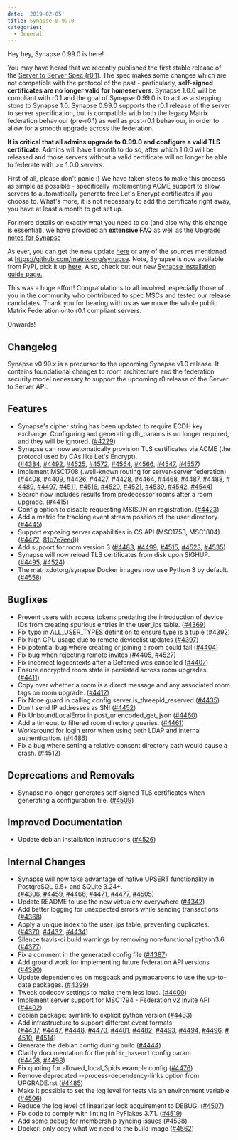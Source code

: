 ```yaml
---
date: '2019-02-05'
title: Synapse 0.99.0
categories:
  - General
---
```


Hey hey, Synapse 0.99.0 is here!

You may have heard that we recently published the first stable release of the <a href="https://matrix.org/docs/spec/server_server/r0.1.0.html">Server to Server Spec (r0.1)</a>. The spec makes some changes which are not compatible with the protocol of the past - particularly, <strong>self-signed certificates are no longer valid for homeservers. </strong><span style="font-weight: 400;">Synapse 1.0.0 will be compliant with r0.1 and the goal of Synapse 0.99.0 is to act as a stepping stone to Synapse 1.0. Synapse 0.99.0 supports the r0.1 release of the server to server specification, but is compatible with both the legacy Matrix federation behaviour (pre-r0.1) as well as post-r0.1 behaviour, in order to allow for a smooth upgrade across the federation.</span>

<strong>It is critical that all admins upgrade to 0.99.0 and configure a valid TLS certificate. </strong>Admins will have 1 month to do so, after which 1.0.0 will be released and those servers without a valid certificate will no longer be able to federate with &gt;= 1.0.0 servers.

First of all, please don't panic :) We have taken steps to make this process as simple as possible - specifically implementing ACME support to allow servers to automatically generate free Let's Encrypt certificates if you choose to. What's more, it is not necessary to add the certificate right away, you have at least a month to get set up.

For more details on exactly what you need to do (and also why this change is essential), we have provided an <strong>extensive <a href="https://github.com/matrix-org/synapse/blob/master/docs/MSC1711_certificates_FAQ.md">FAQ</a></strong> as well as the <a href="https://github.com/matrix-org/synapse/blob/release-v0.99.0/UPGRADE.rst">Upgrade notes for Synapse</a>

As ever, you can get the new update <a href="https://github.com/matrix-org/synapse/releases/tag/v0.99.0">here</a> or any of the sources mentioned at <a href="https://github.com/matrix-org/synapse">https://github.com/matrix-org/synapse</a>. Note, Synapse is now available from PyPI, pick it up <a href="https://pypi.org/project/matrix-synapse/">here</a>. Also, check out our new <a href="https://matrix.org/docs/guides/installing-synapse">Synapse installation guide page.</a>

This was a huge effort! Congratulations to all involved, especially those of you in the community who contributed to spec MSCs and tested our release candidates. Thank you for bearing with us as we move the whole public Matrix Federation onto r0.1 compliant servers.

Onwards!
<h2>Changelog</h2>
Synapse v0.99.x is a precursor to the upcoming Synapse v1.0 release. It contains foundational changes to room architecture and the federation security model necessary to support the upcoming r0 release of the Server to Server API.
<h2><a id="user-content-features" class="anchor" href="https://github.com/matrix-org/synapse/blob/release-v0.99.0/CHANGES.md#features" aria-hidden="true"></a>Features</h2>
<ul>
 	<li>Synapse's cipher string has been updated to require ECDH key exchange. Configuring and generating dh_params is no longer required, and they will be ignored. (<a href="https://github.com/matrix-org/synapse/issues/4229">#4229</a>)</li>
 	<li>Synapse can now automatically provision TLS certificates via ACME (the protocol used by CAs like Let's Encrypt). (<a href="https://github.com/matrix-org/synapse/issues/4384">#4384</a>, <a href="https://github.com/matrix-org/synapse/issues/4492">#4492</a>, <a href="https://github.com/matrix-org/synapse/issues/4525">#4525</a>, <a href="https://github.com/matrix-org/synapse/issues/4572">#4572</a>, <a href="https://github.com/matrix-org/synapse/issues/4564">#4564</a>, <a href="https://github.com/matrix-org/synapse/issues/4566">#4566</a>, <a href="https://github.com/matrix-org/synapse/issues/4547">#4547</a>, <a href="https://github.com/matrix-org/synapse/issues/4557">#4557</a>)</li>
 	<li>Implement MSC1708 (.well-known routing for server-server federation) (<a href="https://github.com/matrix-org/synapse/issues/4408">#4408</a>, <a href="https://github.com/matrix-org/synapse/issues/4409">#4409</a>, <a href="https://github.com/matrix-org/synapse/issues/4426">#4426</a>, <a href="https://github.com/matrix-org/synapse/issues/4427">#4427</a>, <a href="https://github.com/matrix-org/synapse/issues/4428">#4428</a>, <a href="https://github.com/matrix-org/synapse/issues/4464">#4464</a>, <a href="https://github.com/matrix-org/synapse/issues/4468">#4468</a>, <a href="https://github.com/matrix-org/synapse/issues/4487">#4487</a>, <a href="https://github.com/matrix-org/synapse/issues/4488">#4488</a>, <a href="https://github.com/matrix-org/synapse/issues/4489">#4489</a>, <a href="https://github.com/matrix-org/synapse/issues/4497">#4497</a>, <a href="https://github.com/matrix-org/synapse/issues/4511">#4511</a>, <a href="https://github.com/matrix-org/synapse/issues/4516">#4516</a>, <a href="https://github.com/matrix-org/synapse/issues/4520">#4520</a>, <a href="https://github.com/matrix-org/synapse/issues/4521">#4521</a>, <a href="https://github.com/matrix-org/synapse/issues/4539">#4539</a>, <a href="https://github.com/matrix-org/synapse/issues/4542">#4542</a>, <a href="https://github.com/matrix-org/synapse/issues/4544">#4544</a>)</li>
 	<li>Search now includes results from predecessor rooms after a room upgrade. (<a href="https://github.com/matrix-org/synapse/issues/4415">#4415</a>)</li>
 	<li>Config option to disable requesting MSISDN on registration. (<a href="https://github.com/matrix-org/synapse/issues/4423">#4423</a>)</li>
 	<li>Add a metric for tracking event stream position of the user directory. (<a href="https://github.com/matrix-org/synapse/issues/4445">#4445</a>)</li>
 	<li>Support exposing server capabilities in CS API (MSC1753, MSC1804) (<a href="https://github.com/matrix-org/synapse/issues/4472">#4472</a>, <a href="https://github.com/matrix-org/synapse/commit/81b7e7eed323f55d6550e7a270a9dc2c4c7b0fe0">81b7e7eed</a>))</li>
 	<li>Add support for room version 3 (<a href="https://github.com/matrix-org/synapse/issues/4483">#4483</a>, <a href="https://github.com/matrix-org/synapse/issues/4499">#4499</a>, <a href="https://github.com/matrix-org/synapse/issues/4515">#4515</a>, <a href="https://github.com/matrix-org/synapse/issues/4523">#4523</a>, <a href="https://github.com/matrix-org/synapse/issues/4535">#4535</a>)</li>
 	<li>Synapse will now reload TLS certificates from disk upon SIGHUP. (<a href="https://github.com/matrix-org/synapse/issues/4495">#4495</a>, <a href="https://github.com/matrix-org/synapse/issues/4524">#4524</a>)</li>
 	<li>The matrixdotorg/synapse Docker images now use Python 3 by default. (<a href="https://github.com/matrix-org/synapse/issues/4558">#4558</a>)</li>
</ul>
<h2><a id="user-content-bugfixes" class="anchor" href="https://github.com/matrix-org/synapse/blob/release-v0.99.0/CHANGES.md#bugfixes" aria-hidden="true"></a>Bugfixes</h2>
<ul>
 	<li>Prevent users with access tokens predating the introduction of device IDs from creating spurious entries in the user_ips table. (<a href="https://github.com/matrix-org/synapse/issues/4369">#4369</a>)</li>
 	<li>Fix typo in ALL_USER_TYPES definition to ensure type is a tuple (<a href="https://github.com/matrix-org/synapse/issues/4392">#4392</a>)</li>
 	<li>Fix high CPU usage due to remote devicelist updates (<a href="https://github.com/matrix-org/synapse/issues/4397">#4397</a>)</li>
 	<li>Fix potential bug where creating or joining a room could fail (<a href="https://github.com/matrix-org/synapse/issues/4404">#4404</a>)</li>
 	<li>Fix bug when rejecting remote invites (<a href="https://github.com/matrix-org/synapse/issues/4405">#4405</a>, <a href="https://github.com/matrix-org/synapse/issues/4527">#4527</a>)</li>
 	<li>Fix incorrect logcontexts after a Deferred was cancelled (<a href="https://github.com/matrix-org/synapse/issues/4407">#4407</a>)</li>
 	<li>Ensure encrypted room state is persisted across room upgrades. (<a href="https://github.com/matrix-org/synapse/issues/4411">#4411</a>)</li>
 	<li>Copy over whether a room is a direct message and any associated room tags on room upgrade. (<a href="https://github.com/matrix-org/synapse/issues/4412">#4412</a>)</li>
 	<li>Fix None guard in calling config.server.is_threepid_reserved (<a href="https://github.com/matrix-org/synapse/issues/4435">#4435</a>)</li>
 	<li>Don't send IP addresses as SNI (<a href="https://github.com/matrix-org/synapse/issues/4452">#4452</a>)</li>
 	<li>Fix UnboundLocalError in post_urlencoded_get_json (<a href="https://github.com/matrix-org/synapse/issues/4460">#4460</a>)</li>
 	<li>Add a timeout to filtered room directory queries. (<a href="https://github.com/matrix-org/synapse/issues/4461">#4461</a>)</li>
 	<li>Workaround for login error when using both LDAP and internal authentication. (<a href="https://github.com/matrix-org/synapse/issues/4486">#4486</a>)</li>
 	<li>Fix a bug where setting a relative consent directory path would cause a crash. (<a href="https://github.com/matrix-org/synapse/issues/4512">#4512</a>)</li>
</ul>
<h2><a id="user-content-deprecations-and-removals" class="anchor" href="https://github.com/matrix-org/synapse/blob/release-v0.99.0/CHANGES.md#deprecations-and-removals" aria-hidden="true"></a>Deprecations and Removals</h2>
<ul>
 	<li>Synapse no longer generates self-signed TLS certificates when generating a configuration file. (<a href="https://github.com/matrix-org/synapse/issues/4509">#4509</a>)</li>
</ul>
<h2><a id="user-content-improved-documentation" class="anchor" href="https://github.com/matrix-org/synapse/blob/release-v0.99.0/CHANGES.md#improved-documentation" aria-hidden="true"></a>Improved Documentation</h2>
<ul>
 	<li>Update debian installation instructions (<a href="https://github.com/matrix-org/synapse/issues/4526">#4526</a>)</li>
</ul>
<h2><a id="user-content-internal-changes" class="anchor" href="https://github.com/matrix-org/synapse/blob/release-v0.99.0/CHANGES.md#internal-changes" aria-hidden="true"></a>Internal Changes</h2>
<ul>
 	<li>Synapse will now take advantage of native UPSERT functionality in PostgreSQL 9.5+ and SQLite 3.24+. (<a href="https://github.com/matrix-org/synapse/issues/4306">#4306</a>, <a href="https://github.com/matrix-org/synapse/issues/4459">#4459</a>, <a href="https://github.com/matrix-org/synapse/issues/4466">#4466</a>, <a href="https://github.com/matrix-org/synapse/issues/4471">#4471</a>, <a href="https://github.com/matrix-org/synapse/issues/4477">#4477</a>, <a href="https://github.com/matrix-org/synapse/issues/4505">#4505</a>)</li>
 	<li>Update README to use the new virtualenv everywhere (<a href="https://github.com/matrix-org/synapse/issues/4342">#4342</a>)</li>
 	<li>Add better logging for unexpected errors while sending transactions (<a href="https://github.com/matrix-org/synapse/issues/4368">#4368</a>)</li>
 	<li>Apply a unique index to the user_ips table, preventing duplicates. (<a href="https://github.com/matrix-org/synapse/issues/4370">#4370</a>, <a href="https://github.com/matrix-org/synapse/issues/4432">#4432</a>, <a href="https://github.com/matrix-org/synapse/issues/4434">#4434</a>)</li>
 	<li>Silence travis-ci build warnings by removing non-functional python3.6 (<a href="https://github.com/matrix-org/synapse/issues/4377">#4377</a>)</li>
 	<li>Fix a comment in the generated config file (<a href="https://github.com/matrix-org/synapse/issues/4387">#4387</a>)</li>
 	<li>Add ground work for implementing future federation API versions (<a href="https://github.com/matrix-org/synapse/issues/4390">#4390</a>)</li>
 	<li>Update dependencies on msgpack and pymacaroons to use the up-to-date packages. (<a href="https://github.com/matrix-org/synapse/issues/4399">#4399</a>)</li>
 	<li>Tweak codecov settings to make them less loud. (<a href="https://github.com/matrix-org/synapse/issues/4400">#4400</a>)</li>
 	<li>Implement server support for MSC1794 - Federation v2 Invite API (<a href="https://github.com/matrix-org/synapse/issues/4402">#4402</a>)</li>
 	<li>debian package: symlink to explicit python version (<a href="https://github.com/matrix-org/synapse/issues/4433">#4433</a>)</li>
 	<li>Add infrastructure to support different event formats (<a href="https://github.com/matrix-org/synapse/issues/4437">#4437</a>, <a href="https://github.com/matrix-org/synapse/issues/4447">#4447</a>, <a href="https://github.com/matrix-org/synapse/issues/4448">#4448</a>, <a href="https://github.com/matrix-org/synapse/issues/4470">#4470</a>, <a href="https://github.com/matrix-org/synapse/issues/4481">#4481</a>, <a href="https://github.com/matrix-org/synapse/issues/4482">#4482</a>, <a href="https://github.com/matrix-org/synapse/issues/4493">#4493</a>, <a href="https://github.com/matrix-org/synapse/issues/4494">#4494</a>, <a href="https://github.com/matrix-org/synapse/issues/4496">#4496</a>, <a href="https://github.com/matrix-org/synapse/issues/4510">#4510</a>, <a href="https://github.com/matrix-org/synapse/issues/4514">#4514</a>)</li>
 	<li>Generate the debian config during build (<a href="https://github.com/matrix-org/synapse/issues/4444">#4444</a>)</li>
 	<li>Clarify documentation for the <code>public_baseurl</code> config param (<a href="https://github.com/matrix-org/synapse/issues/4458">#4458</a>, <a href="https://github.com/matrix-org/synapse/issues/4498">#4498</a>)</li>
 	<li>Fix quoting for allowed_local_3pids example config (<a href="https://github.com/matrix-org/synapse/issues/4476">#4476</a>)</li>
 	<li>Remove deprecated --process-dependency-links option from UPGRADE.rst (<a href="https://github.com/matrix-org/synapse/issues/4485">#4485</a>)</li>
 	<li>Make it possible to set the log level for tests via an environment variable (<a href="https://github.com/matrix-org/synapse/issues/4506">#4506</a>)</li>
 	<li>Reduce the log level of linearizer lock acquirement to DEBUG. (<a href="https://github.com/matrix-org/synapse/issues/4507">#4507</a>)</li>
 	<li>Fix code to comply with linting in PyFlakes 3.7.1. (<a href="https://github.com/matrix-org/synapse/issues/4519">#4519</a>)</li>
 	<li>Add some debug for membership syncing issues (<a href="https://github.com/matrix-org/synapse/issues/4538">#4538</a>)</li>
 	<li>Docker: only copy what we need to the build image (<a href="https://github.com/matrix-org/synapse/issues/4562">#4562</a>)</li>
</ul>
<h1></h1>
